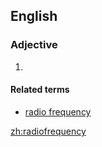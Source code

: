 ==English==

===Adjective===
{{en-adj|-}}

# {{alternative spelling of|[[radio-frequency]]}}

====Related terms====
*[[radio frequency]]

[[zh:radiofrequency]]